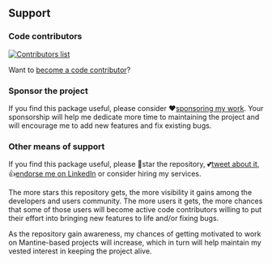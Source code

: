 ## Support

### Code contributors

[![Contributors list](https://contrib.rocks/image?repo=Trautmann-Software/react-headless-table)](https://github.com/Trautmann-Software/react-headless-table/graphs/contributors)

Want to [become a code contributor](https://react-headless-table.trautmann.software/contribute-and-support)?

### Sponsor the project

If you find this package useful, please consider ❤️[sponsoring my work](https://github.com/sponsors/Trautmann-Software). Your sponsorship will help me dedicate more time to maintaining the project and will encourage me to add new features and fix existing bugs.

### Other means of support

If you find this package useful, please 🙏star the repository, 💕[tweet about it](http://twitter.com/share?text=Build%20data-rich%20React%20applications%20with%20%40trautmann%2Freact-headless-table&url=https%3A%2F%2Freact-headless-table.trautmann.software&hashtags=react%2Cdatatable%2Cheadless%2Chooks&via=trautmann_soft), 👍[endorse me on LinkedIn](https://www.linkedin.com/in/rashad2985) or consider hiring my services.

The more stars this repository gets, the more visibility it gains among the developers and users community. The more
users it gets, the more chances that some of those users will become active code contributors willing to put
their effort into bringing new features to life and/or fixing bugs.

As the repository gain awareness, my chances of getting motivated to work on Mantine-based projects will increase,
which in turn will help maintain my vested interest in keeping the project alive.